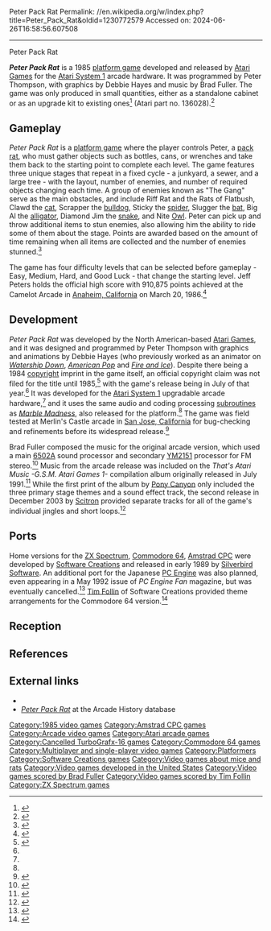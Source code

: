Peter Pack Rat
Permalink: //en.wikipedia.org/w/index.php?title=Peter_Pack_Rat&oldid=1230772579
Accessed on: 2024-06-26T16:58:56.607508



------
Peter Pack Rat
{{Short description|1985 video game}}
{{Infobox video game
|title = Peter Pack Rat
|image = Peter Pack Rat Cover.jpg
|developer = [[Atari Games]] (arcade)<br>[[Software Creations (UK)|Software Creations]]
|publisher = Atari Games (arcade)<br>[[Silverbird Software]]
|designer = Peter Thompson
|programmer = Peter Thompson
|artist = Debbie Hayes
|composer = [[Brad Fuller (composer)|Brad Fuller]]
|released = '''Arcade'''<br />July 1985<ref name=history>{{cite web |url=http://mcurrent.name/atarihistory/at_games.html |title=A History of AT Games / Atari Games / Midway Games West |publisher=Atari History |author=Current, Michael D. |accessdate=April 30, 2014}}</ref><br />'''C64, CPC, ZX'''<br />1989
|genre = [[Platform game|Platform]]
|modes = [[Single-player video game|Single-player]], [[Multiplayer video game|multiplayer]]
|platforms = [[Arcade game|Arcade]], [[ZX Spectrum]], [[Commodore 64]], [[Amstrad CPC]]
|arcade system = [[Atari System|Atari System 1]]
}}

'''''Peter Pack Rat''''' is a 1985 [[platform game]] developed and released by [[Atari Games]] for the [[Atari System|Atari System 1]] arcade hardware. It was programmed by Peter Thompson, with graphics by Debbie Hayes and music by Brad Fuller. The game was only produced in small quantities, either as a standalone cabinet or as an upgrade kit to existing ones<ref name=AH>{{cite web|url=http://www.arcade-history.com/index.php?page=detail&id=1955|title=Peter Packrat at Arcade-History.com|accessdate=2007-12-06}}</ref> (Atari part no. 136028).<ref>{{cite web|url=http://www.sharp-software.com/atariparts.htm|title=Atari Part Numbers|accessdate=2007-12-06 |archiveurl = https://web.archive.org/web/20060715040439/http://www.sharp-software.com/atariparts.htm |archivedate = July 15, 2006}}</ref>

==Gameplay==
''Peter Pack Rat'' is a [[platform game]] where the player controls Peter, a [[pack rat]], who must gather objects such as bottles, cans, or wrenches and take them back to the starting point to complete each level. The game features three unique stages that repeat in a fixed cycle - a junkyard, a sewer, and a large tree - with the layout, number of enemies, and number of required objects changing each time. A group of enemies known as "The Gang" serve as the main obstacles, and include Riff Rat and the Rats of Flatbush, Clawd the [[cat]], Scrapper the [[bulldog]], Sticky the [[spider]], Slugger the [[bat]], Big Al the [[alligator]], Diamond Jim the [[snake]], and Nite [[Owl]]. Peter can pick up and throw additional items to stun enemies, also allowing him the ability to ride some of them about the stage. Points are awarded based on the amount of time remaining when all items are collected and the number of enemies stunned.<ref>{{cite book |title=Peter Pack Rat arcade flyer |url=http://flyers.arcade-museum.com/?page=flyer&db=videodb&id=780&image=2 |page=2 |publisher=Atari Games |year=1985}}</ref>

The game has four difficulty levels that can be selected before gameplay - Easy, Medium, Hard, and Good Luck - that change the starting level. Jeff Peters holds the official high score with 910,875 points achieved at the Camelot Arcade in [[Anaheim, California]] on March 20, 1986.<ref>{{cite web |url=http://www.twingalaxies.com/scores.php?scores=3363 |title=Score of Points - Peter Packrat |publisher=Official Twin Galaxies Score Database |accessdate=May 1, 2014}}</ref>

==Development==
''Peter Pack Rat'' was developed by the North American-based [[Atari Games]], and it was designed and programmed by Peter Thompson with graphics and animations by Debbie Hayes (who previously worked as an animator on ''[[Watership Down (film)|Watership Down]]'', ''[[American Pop]]'' and ''[[Fire and Ice (1983 film)|Fire and Ice]]''). Despite there being a 1984 [[copyright]] imprint in the game itself, an official copyright claim was not filed for the title until 1985,<ref name=copyright>{{cite web |url=http://www.copyrightencyclopedia.com/escape-from-the-planet-of-the-robot-monsters-peter-pack-rat/ |title=Escape from the planet of the robot monsters, Peter Pack Rat, Paperboy |publisher=Copyright Encyclopedia |accessdate=April 30, 2014}}</ref> with the game's release being in July of that year.<ref name=history /> It was developed for the [[Atari System|Atari System 1]] upgradable arcade hardware,<ref name=history /> and it uses the same audio and coding processing [[subroutine]]s as ''[[Marble Madness]]'', also released for the platform.<ref name=copyright /> The game was field tested at Merlin's Castle arcade in [[San Jose, California]] for bug-checking and refinements before its widespread release.<ref>{{cite web |archiveurl=https://web.archive.org/web/20080513030818/http://www.wilwheaton.net/2006/01/peter_packrat.php|archivedate=May 13, 2008|url=http://www.wilwheaton.net/2006/01/peter_packrat.php |title=peter packrat |publisher=Wil Wheaton dot Net |author=Wheaton, Wil |author-link=Wil Wheaton |date=January 25, 2006 |accessdate=April 30, 2014}}</ref>

Brad Fuller composed the music for the original arcade version, which used a main [[MOS Technology 6502|6502A]] sound processor and secondary [[Yamaha YM2151|YM2151]] processor for FM stereo.<ref name=spec>{{cite web |url=http://www.arcade-museum.com/game_detail.php?game_id=8998 |title=Peter Pack Rat - Videogame by Atari Games |publisher=Killer List of Video Games |accessdate=May 1, 2014}}</ref> Music from the arcade release was included on the ''That's Atari Music -G.S.M. Atari Games 1-'' compilation album originally released in July 1991.<ref>{{cite web |url=http://vgmdb.net/album/735 |publisher=VGMdb |accessdate=April 30, 2014 |title=PCCB-00066 / That's Atari Music -G.S.M. Atari Games 1-}}</ref> While the first print of the album by [[Pony Canyon]] only included the three primary stage themes and a sound effect track, the second release in December 2003 by [[Scitron]] provided separate tracks for all of the game's individual jingles and short loops.<ref>{{cite web |url=http://vgmdb.net/album/3439 |title=SCDC-00313 / That's Atari Music -G.S.M. Atari Games 1- |publisher=VGMdb |accessdate=April 30, 2014}}</ref>

==Ports==
Home versions for the [[ZX Spectrum]], [[Commodore 64]], [[Amstrad CPC]] were developed by [[Software Creations (UK)|Software Creations]] and released in early 1989 by [[Telecomsoft|Silverbird Software]]. An additional port for the Japanese [[TurboGrafx-16|PC Engine]] was also planned, even appearing in a May 1992 issue of ''PC Engine Fan'' magazine, but was eventually cancelled.<ref>{{cite web |url=http://www.pcengine.co.uk/HTML_Games/Peter_Pack_Rat.htm |title=Peter Pack Rat |publisher=The PC Engine Software Bible |accessdate=May 30, 2014}}</ref> [[Tim Follin]] of Software Creations provided theme arrangements for the Commodore 64 version.<ref>{{cite web |url=http://vgmdb.net/album/5765 |title=CZCD 007 / The Best Of Tim Follin |publisher=VGMdb |accessdate=April 30, 2014}}</ref>

==Reception==
{{Video game reviews
| AAction = 58% (CPC)<ref>{{cite journal |journal=Amstrad Action |url=https://archive.org/stream/amstrad-action-041/Amstrad_Action_041#page/n51/mode/2up |title=Action Test: Peter Pack Rat |publisher=Future plc. |author=Barret, Gary |date=February 1989 |issue=41 |page=53}}</ref>
| CRASH = 85% (ZX)<ref>{{cite journal |url=http://www.worldofspectrum.org/showmag.cgi?mag=Crash/Issue63/Pages/Crash6300083.jpg |title=Budget Bureau: Peter Pack Rat |date=April 1989 |issue=63 |page=82 |journal=Crash |publisher=Newsfield Publications}}</ref>
| SUser = 83% (ZX)<ref>{{cite journal |url=http://www.worldofspectrum.org/showmag.cgi?mag=SinclairUser/Issue088/Pages/SinclairUser08800040.jpg |title=Games Review: Peter Pack Rat |journal=Sinclair User |author=Dillon, Tony |date=July 1989 |page=40 |issue=88 |publisher=EMAP}}</ref>
| rev1 = ''[[ACE (games magazine)|ACE]]''
| rev1Score = 695 / 1000 (C64/ZX/CPC)<ref>{{cite journal |url=http://www.worldofspectrum.org/showmag.cgi?mag=ACE/Issue17/Pages/ACE1700071.jpg |journal=ACE |issue=17 |pages=70–71 |title=Screen Test: Budget: Peter Pack Rat |publisher=Future plc |date=February 1989}}</ref>
| rev2 = ''[[Zzap!64]]''
| rev2Score = 76% (C64)<ref>{{cite journal |url=http://www.zzap64.co.uk/cgi-bin/displaypage.pl?issue=047&page=063&thumbstart=0&magazine=zzap |title=The Budget Bit!: Peter Packrat |author=Hamza, Kati |date=March 1989 |issue=47 |journal=Zzap!64 |publisher=Newsfield Publications |page=63}}</ref>
}}

{{clear}}

==References==
{{Reflist|30em}}

==External links==
*{{KLOV game|id=8998|name=Peter Pack Rat}}
*[http://www.arcade-history.com/?page=detail&id=1955 ''Peter Pack Rat''] at the Arcade History database

{{Atari Games}}

[[Category:1985 video games]]
[[Category:Amstrad CPC games]]
[[Category:Arcade video games]]
[[Category:Atari arcade games]]
[[Category:Cancelled TurboGrafx-16 games]]
[[Category:Commodore 64 games]]
[[Category:Multiplayer and single-player video games]]
[[Category:Platformers]]
[[Category:Software Creations games]]
[[Category:Video games about mice and rats]]
[[Category:Video games developed in the United States]]
[[Category:Video games scored by Brad Fuller]]
[[Category:Video games scored by Tim Follin]]
[[Category:ZX Spectrum games]]